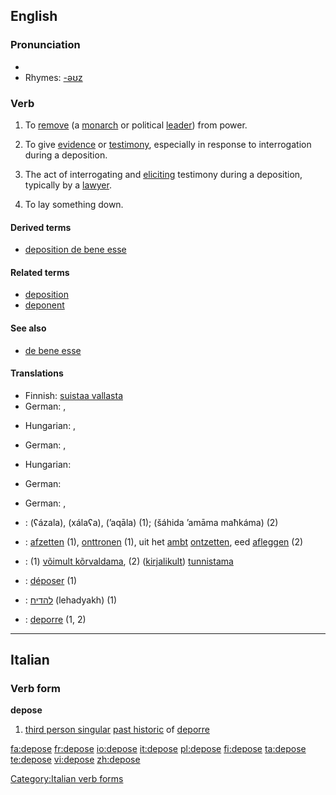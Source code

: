 ==English==

===Pronunciation===
* {{audio|en-us-depose.ogg|Audio (US)}}
* Rhymes: [[Rhymes:English:-əʊz|-əʊz]]

===Verb===
{{en-verb|depos|ing}}

# To [[remove]] (a [[monarch]] or political [[lead]]er) from power.
# {{legal}} To give [[evidence]] or [[testimony]], especially in response to interrogation during a deposition.
# {{legal}} The act of interrogating and [[eliciting]] testimony during a deposition, typically by a [[lawyer]].
# To lay something down.

====Derived terms====
* [[deposition de bene esse]]

====Related terms====
* [[deposition]]
* [[deponent]]

====See also====
* [[de bene esse]]

====Translations====
{{trans-top|to remove (a monarch or political leader) from power}}
* Finnish: [[suistaa vallasta]]
* German: {{t+|de|entheben}}, {{t+|de|entthronen}}
{{trans-mid}}
* Hungarian: {{t|hu|eltávolít}}, {{t|hu|letesz}}
{{trans-bottom}}

{{trans-top|to give evidence or testimony}}
* German: {{t+|de|unter}} {{t+|de|Eid|m}} {{t+|de|aussagen}}, {{t+|de|bezeugen}}
{{trans-mid}}
* Hungarian: {{t|hu|tanúsít}}
{{trans-bottom}}

{{trans-top|the act of interrogating and eliciting testimony}}
* German: {{t+|de|verhören}}
{{trans-mid}}
{{trans-bottom}}

{{trans-top|to lay something down.}}
* German: {{t+|de|niederlegen}}, {{t+|de|deponieren}}
{{trans-mid}}
{{trans-bottom}}

{{checktrans-top}}
* {{ttbc|Arabic}}: {{Arab|[[عزل]]}} (ʕázala), {{Arab|[[خلع]]}} (xálaʕa), {{Arab|[[قال|أقال]]}} (’aqāla) (1); {{Arab|[[شهد]] [[امام]] [[محكمة]]}} (šáhida ’amāma maħkáma) (2)
* {{ttbc|Dutch}}: [[afzetten]] (1), [[onttronen]] (1), uit het [[ambt]] [[ontzetten]], eed [[afleggen]] (2)
* {{ttbc|Estonian}}: (1) [[võimult kõrvaldama]], (2) ([[kirjalikult]]) [[tunnistama]]
* {{ttbc|French}}: [[déposer]] (1)
* {{ttbc|Hebrew}}: [[להדיח]] (lehadyakh) (1)
* {{ttbc|Italian}}: [[deporre]] (1, 2)
{{checktrans-bottom}}

----

==Italian==

===Verb form===
'''depose'''

# [[third person singular]] [[past historic]] of [[deporre]]

[[Category:Italian verb forms]]

[[fa:depose]]
[[fr:depose]]
[[io:depose]]
[[it:depose]]
[[pl:depose]]
[[fi:depose]]
[[ta:depose]]
[[te:depose]]
[[vi:depose]]
[[zh:depose]]